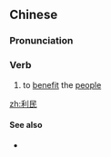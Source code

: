 ==Chinese==
{{zh-forms}}

===Pronunciation===
{{zh-pron
|m=lìmín
|cat=v
}}

===Verb===
{{zh-verb}}

# to [[benefit]] the [[people]]

[[zh:利民]]

====See also====
* {{zh-l|便民}}